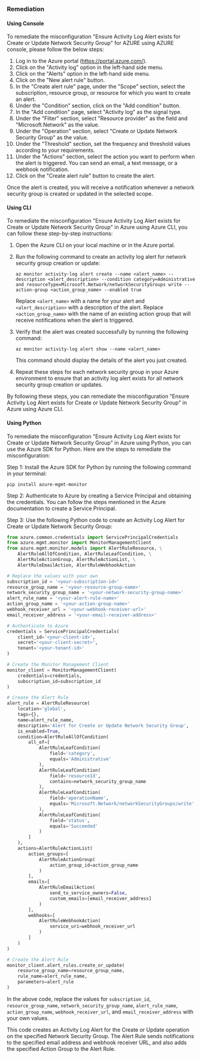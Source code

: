 ### Remediation

#### Using Console

To remediate the misconfiguration "Ensure Activity Log Alert exists for Create or Update Network Security Group" for AZURE using AZURE console, please follow the below steps:

1. Log in to the Azure portal (https://portal.azure.com/).
2. Click on the "Activity log" option in the left-hand side menu.
3. Click on the "Alerts" option in the left-hand side menu.
4. Click on the "New alert rule" button.
5. In the "Create alert rule" page, under the "Scope" section, select the subscription, resource group, or resource for which you want to create an alert.
6. Under the "Condition" section, click on the "Add condition" button.
7. In the "Add condition" page, select "Activity log" as the signal type.
8. Under the "Filter" section, select "Resource provider" as the field and "Microsoft.Network" as the value.
9. Under the "Operation" section, select "Create or Update Network Security Group" as the value.
10. Under the "Threshold" section, set the frequency and threshold values according to your requirements.
11. Under the "Actions" section, select the action you want to perform when the alert is triggered. You can send an email, a text message, or a webhook notification.
12. Click on the "Create alert rule" button to create the alert.

Once the alert is created, you will receive a notification whenever a network security group is created or updated in the selected scope.

#### Using CLI

To remediate the misconfiguration "Ensure Activity Log Alert exists for Create or Update Network Security Group" in Azure using Azure CLI, you can follow these step-by-step instructions:

1. Open the Azure CLI on your local machine or in the Azure portal.

2. Run the following command to create an activity log alert for network security group creation or update:

   ```
   az monitor activity-log alert create --name <alert_name> --description <alert_description> --condition category=Administrative and resourceType=Microsoft.Network/networkSecurityGroups write --action-group <action_group_name> --enabled true
   ```

   Replace `<alert_name>` with a name for your alert and `<alert_description>` with a description of the alert. Replace `<action_group_name>` with the name of an existing action group that will receive notifications when the alert is triggered.

3. Verify that the alert was created successfully by running the following command:

   ```
   az monitor activity-log alert show --name <alert_name>
   ```

   This command should display the details of the alert you just created.

4. Repeat these steps for each network security group in your Azure environment to ensure that an activity log alert exists for all network security group creation or updates.

By following these steps, you can remediate the misconfiguration "Ensure Activity Log Alert exists for Create or Update Network Security Group" in Azure using Azure CLI.

#### Using Python

To remediate the misconfiguration "Ensure Activity Log Alert exists for Create or Update Network Security Group" in Azure using Python, you can use the Azure SDK for Python. Here are the steps to remediate the misconfiguration:

Step 1: Install the Azure SDK for Python by running the following command in your terminal:

```
pip install azure-mgmt-monitor
```

Step 2: Authenticate to Azure by creating a Service Principal and obtaining the credentials. You can follow the steps mentioned in the Azure documentation to create a Service Principal.

Step 3: Use the following Python code to create an Activity Log Alert for Create or Update Network Security Group:

```python
from azure.common.credentials import ServicePrincipalCredentials
from azure.mgmt.monitor import MonitorManagementClient
from azure.mgmt.monitor.models import AlertRuleResource, \
    AlertRuleAllOfCondition, AlertRuleLeafCondition, \
    AlertRuleActionGroup, AlertRuleActionList, \
    AlertRuleEmailAction, AlertRuleWebhookAction

# Replace the values with your own
subscription_id = '<your-subscription-id>'
resource_group_name = '<your-resource-group-name>'
network_security_group_name = '<your-network-security-group-name>'
alert_rule_name = '<your-alert-rule-name>'
action_group_name = '<your-action-group-name>'
webhook_receiver_url = '<your-webhook-receiver-url>'
email_receiver_address = '<your-email-receiver-address>'

# Authenticate to Azure
credentials = ServicePrincipalCredentials(
    client_id='<your-client-id>',
    secret='<your-client-secret>',
    tenant='<your-tenant-id>'
)

# Create the Monitor Management Client
monitor_client = MonitorManagementClient(
    credentials=credentials,
    subscription_id=subscription_id
)

# Create the Alert Rule
alert_rule = AlertRuleResource(
    location='global',
    tags={},
    name=alert_rule_name,
    description='Alert for Create or Update Network Security Group',
    is_enabled=True,
    condition=AlertRuleAllOfCondition(
        all_of=[
            AlertRuleLeafCondition(
                field='category',
                equals='Administrative'
            ),
            AlertRuleLeafCondition(
                field='resourceId',
                contains=network_security_group_name
            ),
            AlertRuleLeafCondition(
                field='operationName',
                equals='Microsoft.Network/networkSecurityGroups/write'
            ),
            AlertRuleLeafCondition(
                field='status',
                equals='Succeeded'
            )
        ]
    ),
    actions=AlertRuleActionList(
        action_groups=[
            AlertRuleActionGroup(
                action_group_id=action_group_name
            )
        ],
        emails=[
            AlertRuleEmailAction(
                send_to_service_owners=False,
                custom_emails=[email_receiver_address]
            )
        ],
        webhooks=[
            AlertRuleWebhookAction(
                service_uri=webhook_receiver_url
            )
        ]
    )
)

# Create the Alert Rule
monitor_client.alert_rules.create_or_update(
    resource_group_name=resource_group_name,
    rule_name=alert_rule_name,
    parameters=alert_rule
)
```

In the above code, replace the values for `subscription_id`, `resource_group_name`, `network_security_group_name`, `alert_rule_name`, `action_group_name`, `webhook_receiver_url`, and `email_receiver_address` with your own values.

This code creates an Activity Log Alert for the Create or Update operation on the specified Network Security Group. The Alert Rule sends notifications to the specified email address and webhook receiver URL, and also adds the specified Action Group to the Alert Rule.

